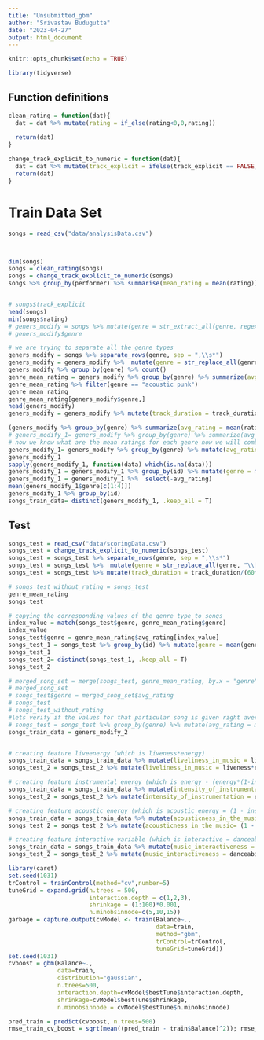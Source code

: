 ---
title: "Unsubmitted_gbm"
author: "Srivastav Budugutta"
date: "2023-04-27"
output: html_document
---

```{r setup, include=FALSE}
knitr::opts_chunk$set(echo = TRUE)
```

```{r}

library(tidyverse)
```
## Function definitions
```{r}
clean_rating = function(dat){
  dat = dat %>% mutate(rating = if_else(rating<0,0,rating))
  
  return(dat)
}

change_track_explicit_to_numeric = function(dat){
  dat = dat %>% mutate(track_explicit = ifelse(track_explicit == FALSE,0,1))
  return(dat)
}


```

# Train Data Set
```{r}
songs = read_csv("data/analysisData.csv")



dim(songs)
songs = clean_rating(songs)
songs = change_track_explicit_to_numeric(songs)
songs %>% group_by(performer) %>% summarise(mean_rating = mean(rating))


# songs$track_explicit
head(songs)
min(songs$rating)
# geners_modify = songs %>% mutate(genre = str_extract_all(genre, regex("\'(.*?)\'", ignore_case = T)))
# geners_modify$genre

# we are trying to separate all the genre types
geners_modify = songs %>% separate_rows(genre, sep = ",\\s*")
geners_modify = geners_modify %>%  mutate(genre = str_replace_all(genre, "\\[|\\]|'|\"", ""))
geners_modify %>% group_by(genre) %>% count()
genre_mean_rating = geners_modify %>% group_by(genre) %>% summarize(avg_rating = mean(rating))
genre_mean_rating %>% filter(genre == "acoustic punk")
genre_mean_rating
genre_mean_rating[geners_modify$genre,]
head(geners_modify)
geners_modify = geners_modify %>% mutate(track_duration = track_duration/(60*1000))

(geners_modify %>% group_by(genre) %>% summarize(avg_rating = mean(rating)) %>% arrange(avg_rating))
# geners_modify_1= geners_modify %>% group_by(genre) %>% summarize(avg_rating = mean(rating)) %>% ungroup() %>% mutate(genre = avg_rating)
# now we know what are the mean ratings for each genre now we will combine it to the song id.
geners_modify_1= geners_modify %>% group_by(genre) %>% mutate(avg_rating = mean(rating)) %>% ungroup() %>% mutate(genre = avg_rating)
geners_modify_1
sapply(geners_modify_1, function(data) which(is.na(data)))
geners_modify_1 = geners_modify_1 %>% group_by(id) %>% mutate(genre = mean(genre))
geners_modify_1 = geners_modify_1 %>%  select(-avg_rating)
mean(geners_modify_1$genre[c(1:4)])
geners_modify_1 %>% group_by(id)
songs_train_data= distinct(geners_modify_1, .keep_all = T)
```

## Test


```{r}
songs_test = read_csv("data/scoringData.csv")
songs_test = change_track_explicit_to_numeric(songs_test)
songs_test = songs_test %>% separate_rows(genre, sep = ",\\s*")
songs_test = songs_test %>%  mutate(genre = str_replace_all(genre, "\\[|\\]|'|\"", ""))
songs_test = songs_test %>% mutate(track_duration = track_duration/(60*1000))

# songs_test_without_rating = songs_test
genre_mean_rating 
songs_test

# copying the corresponding values of the genre type to songs
index_value = match(songs_test$genre, genre_mean_rating$genre)
index_value
songs_test$genre = genre_mean_rating$avg_rating[index_value] 
songs_test_1 = songs_test %>% group_by(id) %>% mutate(genre = mean(genre))
songs_test_1
songs_test_2= distinct(songs_test_1, .keep_all = T)
songs_test_2

# merged_song_set = merge(songs_test, genre_mean_rating, by.x = "genre", by.y = "genre",all.x = T)
# merged_song_set
# songs_test$genre = merged_song_set$avg_rating
# songs_test
# songs_test_without_rating
#lets verify if the values for that particular song is given right average rating value.
# songs_test = songs_test %>% group_by(genre) %>% mutate(avg_rating = mean(rating)) %>% ungroup() %>% mutate(genre = avg_rating)
songs_train_data = geners_modify_2


# creating feature liveenergy (which is liveness*energy)
songs_train_data = songs_train_data %>% mutate(liveliness_in_music = liveness*energy)
songs_test_2 = songs_test_2 %>% mutate(liveliness_in_music = liveness*energy)

# creating feature instrumental energy (which is energy - (energy*(1-instrumentalness)))
songs_train_data = songs_train_data %>% mutate(intensity_of_instrumentation = energy - (energy*(1-instrumentalness)))
songs_test_2 = songs_test_2 %>% mutate(intensity_of_instrumentation = energy - (energy*(1-instrumentalness)))

# creating feature acoustic energy (which is acoustic_energy = (1 - instrumentalness) * energy)
songs_train_data = songs_train_data %>% mutate(acousticness_in_the_music= (1 - instrumentalness) * energy)
songs_test_2 = songs_test_2 %>% mutate(acousticness_in_the_music= (1 - instrumentalness) * energy)

# creating feature interactive variable (which is interactive = danceability*energy)
songs_train_data = songs_train_data %>% mutate(music_interactiveness = danceability*energy)
songs_test_2 = songs_test_2 %>% mutate(music_interactiveness = danceability*energy)

```

```{r}
library(caret)
set.seed(1031)
trControl = trainControl(method="cv",number=5)
tuneGrid = expand.grid(n.trees = 500, 
                       interaction.depth = c(1,2,3),
                       shrinkage = (1:100)*0.001,
                       n.minobsinnode=c(5,10,15))
garbage = capture.output(cvModel <- train(Balance~.,
                                          data=train,
                                          method="gbm",
                                          trControl=trControl, 
                                          tuneGrid=tuneGrid))
set.seed(1031)
cvboost = gbm(Balance~.,
              data=train,
              distribution="gaussian",
              n.trees=500,
              interaction.depth=cvModel$bestTune$interaction.depth,
              shrinkage=cvModel$bestTune$shrinkage,
              n.minobsinnode = cvModel$bestTune$n.minobsinnode)

pred_train = predict(cvboost, n.trees=500)
rmse_train_cv_boost = sqrt(mean((pred_train - train$Balance)^2)); rmse_train_cv_boost

```